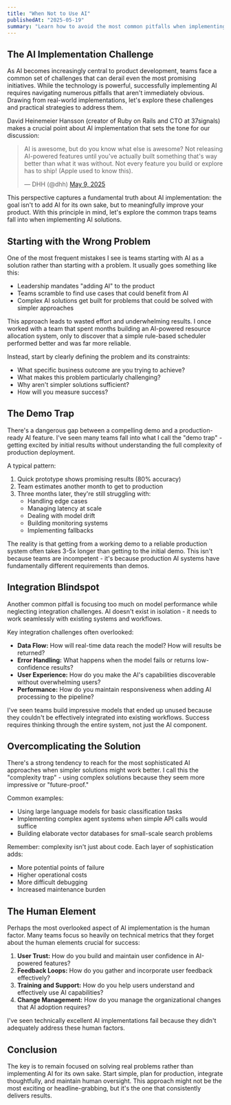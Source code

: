 ```yaml
---
title: "When Not to Use AI"
publishedAt: "2025-05-19"
summary: "Learn how to avoid the most common pitfalls when implementing AI in enterprise products, focusing on practical lessons from real-world deployments and strategies for sustainable AI adoption."
---
```


## The AI Implementation Challenge

As AI becomes increasingly central to product development, teams face a common set of challenges that can derail even the most promising initiatives. While the technology is powerful, successfully implementing AI requires navigating numerous pitfalls that aren't immediately obvious. Drawing from real-world implementations, let's explore these challenges and practical strategies to address them.

David Heinemeier Hansson (creator of Ruby on Rails and CTO at 37signals) makes a crucial point about AI implementation that sets the tone for our discussion:

<blockquote className="twitter-tweet">
    AI is awesome, but do you know what else is awesome? Not releasing AI-powered features
    until you've actually built something that's way better than what it was
    without. Not every feature you build or explore has to ship! (Apple used to know
    this).

&mdash; DHH (@dhh) <a href="https://twitter.com/dhh/status/1920856793602773316?ref_src=twsrc%5Etfw">May 9, 2025</a>

</blockquote>
<script async src="https://platform.twitter.com/widgets.js" charSet="utf-8"></script>

This perspective captures a fundamental truth about AI implementation: the goal isn't to add AI for its own sake, but to meaningfully improve your product. With this principle in mind, let's explore the common traps teams fall into when implementing AI solutions.

## Starting with the Wrong Problem

One of the most frequent mistakes I see is teams starting with AI as a solution rather than starting with a problem. It usually goes something like this:

- Leadership mandates "adding AI" to the product
- Teams scramble to find use cases that could benefit from AI
- Complex AI solutions get built for problems that could be solved with simpler approaches

This approach leads to wasted effort and underwhelming results. I once worked with a team that spent months building an AI-powered resource allocation system, only to discover that a simple rule-based scheduler performed better and was far more reliable.

Instead, start by clearly defining the problem and its constraints:

- What specific business outcome are you trying to achieve?
- What makes this problem particularly challenging?
- Why aren't simpler solutions sufficient?
- How will you measure success?

## The Demo Trap

There's a dangerous gap between a compelling demo and a production-ready AI feature. I've seen many teams fall into what I call the "demo trap" - getting excited by initial results without understanding the full complexity of production deployment.

A typical pattern:

1. Quick prototype shows promising results (80% accuracy)
2. Team estimates another month to get to production
3. Three months later, they're still struggling with:
   - Handling edge cases
   - Managing latency at scale
   - Dealing with model drift
   - Building monitoring systems
   - Implementing fallbacks

The reality is that getting from a working demo to a reliable production system often takes 3-5x longer than getting to the initial demo. This isn't because teams are incompetent - it's because production AI systems have fundamentally different requirements than demos.

## Integration Blindspot

Another common pitfall is focusing too much on model performance while neglecting integration challenges. AI doesn't exist in isolation - it needs to work seamlessly with existing systems and workflows.

Key integration challenges often overlooked:

- **Data Flow:** How will real-time data reach the model? How will results be returned?
- **Error Handling:** What happens when the model fails or returns low-confidence results?
- **User Experience:** How do you make the AI's capabilities discoverable without overwhelming users?
- **Performance:** How do you maintain responsiveness when adding AI processing to the pipeline?

I've seen teams build impressive models that ended up unused because they couldn't be effectively integrated into existing workflows. Success requires thinking through the entire system, not just the AI component.

## Overcomplicating the Solution

There's a strong tendency to reach for the most sophisticated AI approaches when simpler solutions might work better. I call this the "complexity trap" - using complex solutions because they seem more impressive or "future-proof."

Common examples:

- Using large language models for basic classification tasks
- Implementing complex agent systems when simple API calls would suffice
- Building elaborate vector databases for small-scale search problems

Remember: complexity isn't just about code. Each layer of sophistication adds:

- More potential points of failure
- Higher operational costs
- More difficult debugging
- Increased maintenance burden

## The Human Element

Perhaps the most overlooked aspect of AI implementation is the human factor. Many teams focus so heavily on technical metrics that they forget about the human elements crucial for success:

1. **User Trust:** How do you build and maintain user confidence in AI-powered features?
2. **Feedback Loops:** How do you gather and incorporate user feedback effectively?
3. **Training and Support:** How do you help users understand and effectively use AI capabilities?
4. **Change Management:** How do you manage the organizational changes that AI adoption requires?

I've seen technically excellent AI implementations fail because they didn't adequately address these human factors.

## Conclusion

The key is to remain focused on solving real problems rather than implementing AI for its own sake. Start simple, plan for production, integrate thoughtfully, and maintain human oversight. This approach might not be the most exciting or headline-grabbing, but it's the one that consistently delivers results.
